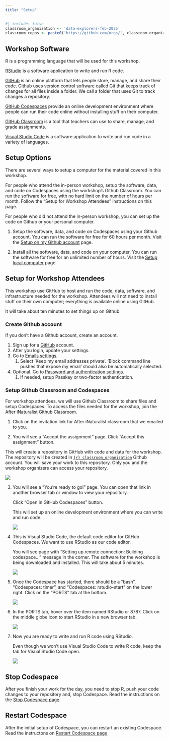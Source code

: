 ```yaml
---
title: "Setup"
---
```


```r
#| include: false
classroom_organization <- 'data-explorers-feb-2025'
classroom_repos <- paste0('https://github.com/orgs/', classroom_organization, '/repositories')
```

## Workshop Software

R is a programming language that will be used for this workshop.

[RStudio](https://posit.co/products/open-source/rstudio/) is a software application to write and run R code.

[GitHub](https://github.com) is an online platform that lets people store, manage, and share their code. Github uses version control software called [Git](https://git-scm.com/) that keeps track of changes for all files inside a folder. We call a folder that uses Git to track changes a repository.

[GitHub Codespaces](https://github.com/features/codespaces) provide an online development environment where people can run their code online without installing stuff on their computer.

[GitHub Classroom](https://classroom.github.com) is a tool that teachers can use to share, manage, and grade assignments.

[Visual Studio Code](https://code.visualstudio.com) is a software application to write and run code in a variety of languages.

## Setup Options

There are several ways to setup a computer for the material covered in this workshop.

For people who attend the in-person workshop, setup the software, data, and code on Codespaces using the workshop's Github Classroom. You can run the software for free, with no hard limit on the number of hours per month. Follow the "Setup for Workshop Attendees" instructions on this page.

For people who did not attend the in-person workshop, you can set up the code on Github or your personal computer.

1.  Setup the software, data, and code on Codespaces using your Github account. You can run the software for free for 60 hours per month. Visit the [Setup on my Github account](setup-my-account.qmd) page.

2.  Install all the software, data, and code on your computer. You can run the software for free for an unlimited number of hours. Visit the [Setup local computer](setup-local.qmd) page.

## Setup for Workshop Attendees

This workshop use GitHub to host and run the code, data, software, and infrastructure needed for the workshop. Attendees will not need to install stuff on their own computer; everything is available online using GitHub.

It will take about ten minutes to set things up on Github.

### Create Github account

If you don't have a Github account, create an account.

1.  Sign up for a [GitHub](https://github.com) account.
2.  After you login, update your settings.
3.  Go to [Emails settings](https://github.com/settings/emails).
    1.  Select 'Keep my email addresses private'. 'Block command line pushes that expose my email' should also be automatically selected.
4.  Optional. Go to [Password and authentication settings](https://github.com/settings/security).
    1.  If needed, setup Passkey or two-factor authentication.

### Setup Github Classroom and Codespaces

For workshop attendees, we will use Github Classroom to share files and setup Codespaces. To access the files needed for the workshop, join the After iNaturalist Github Classroom.

1.  Click on the invitation link for After iNaturalist classroom that we emailed to you.

2.  You will see a "Accept the assignment" page. Click "Accept this assignment" button.

This will create a repository in GitHub with code and data for the workshop. The repository will be created in [`{r} classroom_organization`](`{r} classroom_repos`) Github account. You will save your work to this repository. Only you and the workshop organizers can access your repository.

![](images/setup/accept-assignment.png)

3.  You will see a "You're ready to go!" page. You can open that link in another browser tab or window to view your repository.

    Click "Open in GitHub Codespaces" button.

    This will set up an online development environment where you can write and run code.

    ![](images/setup/open-codespace.png)

4.  This is Visual Studio Code, the default code editor for GitHub Codespaces. We want to use RStudio as our code editor.

    You will see page with "Setting up remote connection: Building codespace..." message in the corner. The software for the workshop is being downloaded and installed. This will take about 5 minutes.

    ![](images/setup/building-codespace.png)

5.  Once the Codespace has started, there should be a "bash", "Codespaces: timer", and "Codespaces: rstudio-start" on the lower right. Click on the "PORTS" tab at the bottom.

    ![](images/setup/finish-building.png)

6.  In the PORTS tab, hover over the item named RStudio or 8787. Click on the middle globe icon to start RStudio in a new browser tab.

    ![](images/setup/rstudio-port.png)

7.  Now you are ready to write and run R code using RStudio.

    Even though we won't use Visual Studio Code to write R code, keep the tab for Visual Studio Code open.

    ![](images/setup/rstudio.png)

## Stop Codespace

After you finish your work for the day, you need to stop R, push your code changes to your repository and, stop Codespace. Read the instructions on the [Stop Codespace page](stop-codespace.qmd).

## Restart Codespace

After the initial setup of Codespace, you can restart an existing Codespace. Read the instructons on [Restart Codespace page](restart-codespace-classroom.qmd)
